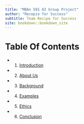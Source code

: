 ```yaml
---
title: "MBAn 501 AI Group Project"
author: "Recepie for Success"
subtitle: Team Recipe for Success
site: bookdown::bookdown_site
---
```


# Table Of Contents

- 1. [Introduction](01-Intro.Rmd)
- 2. [About Us](02-About-Us.Rmd)
- 3. [Background](03-Background.Rmd)
- 4. [Examples](04-Examples.Rmd)
- 5. [Ethics](05-Ethics.Rmd)
- 6. [Conclusion](06-Conclusion.Rmd)